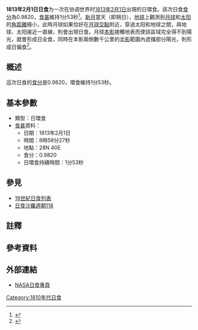 {{Infobox Solar eclipse
| Year        = 1813
| Month       = 2
| Day         = 1
| Type        = 日環食
| Image       = SE1813Feb01A.gif
| Image size  = 200px
| Image intro = 1813年2月1日日環食路徑圖
  <!--   日食資料   -->
| Gamma       = 0.7152
| Mag         = 0.9820
| Saros       = [[日食沙羅週期118|118]]
| Saros total = 
| Saros seq   = 
  <!--     食甚     -->
| Duration    = 1分53秒
| Location    = 
| Coords      = 
| Width       = 91公里
  <!--   開始時間   -->
| Partial     = 
| Start type  = 
| Centre      = 
| Greatest    = 08:58:27
  <!--     倒數     -->
| hour        = 08
| minute      = 58
| second      = 27
| Duration_s  = 
}}
'''1813年2月1日日食'''为一次在协调世界时[[1813年|1813年]][[2月1日|2月1日]]出現的日環食。該次日食[[食分|食分]]為0.9820，[[食甚|食甚]]維持1分53秒<ref name="nasa_catalog_list">{{cite web |url=http://eclipse.gsfc.nasa.gov/SEcat5/SE1801-1900.html |title=Catalog of Solar Eclipses: 1801 to 1900 |language=en |publisher=[[NASA|NASA]] |accessdate=2009-07-26 |archiveurl=https://web.archive.org/web/20150112204733/http://eclipse.gsfc.nasa.gov/SEcat5/SE1801-1900.html |archivedate=2015-01-12 |deadurl=no }}</ref>。[[新月|新月]]當天（即朔日），[[地球|地球]]上觀測到[[月球|月球]]和[[太阳|太阳]]的[[角距離|角距離]]極小，此時月球如果恰好在[[月球交點|月球交點]]附近，穿過太阳和地球之間，與地球、太阳接近一直線，則會出現日食。月球[[本影|本影]]接觸地表而使該區域完全得不到陽光，就會形成日全食，同時在本影兩側數千公里的[[半影|半影]]範圍內遮擋部分陽光，則形成日偏食<ref name="astron">{{cite web |author=樊忠玉 |title=日（月）食 |url=http://www.astron.ac.cn/bencandy-51-1630-1.htm |publisher=中国天文科普网 |archiveurl=https://web.archive.org/web/20140917080048/http://www.astron.ac.cn/bencandy-51-1630-1.htm |archivedate=2014-09-17 |deadurl=no |date=2010-01-23 |accessdate=2015-08-04 |language=zh-cn }}</ref>。

== 概述 ==
這次日食的[[食分|食分]]是0.9820，環食維持1分53秒。

== 基本參數 ==
{{NoteUTC}}
* 類型：日環食
*[[食甚|食甚]]資料：
** 日期：1813年2月1日
** 時間：8時58分27秒 
** 地點：28N 40E
** 食分：0.9820
** 日環食持續時間：1分53秒

== 參見 ==
{{日食主題}}
* [[19世紀日食列表|19世紀日食列表]]
* [[日食沙羅週期118|日食沙羅週期118]]

== 註釋 ==
{{NoteFoot}}

== 參考資料 ==
{{reflist}}

== 外部連結 ==
* [http://eclipse.gsfc.nasa.gov/solar.html NASA日食專頁]{{Wayback|url=http://eclipse.gsfc.nasa.gov/solar.html |date=20190108200537 }}{{en icon}}

{{日食}}

[[Category:1810年代日食|Category:1810年代日食]]

{{Eclipse-stub}}